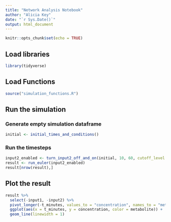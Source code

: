 ```yaml
---
title: "Network Analysis Notebook"
author: "Alicia Key"
date: "`r Sys.Date()`"
output: html_document
---
```


```r
knitr::opts_chunk$set(echo = TRUE)
```

## Load libraries

```r
library(tidyverse)
```

## Load Functions

```r
source("simulation_functions.R")
```

## Run the simulation

### Generate empty simulation dataframe

```r
initial <- initial_times_and_conditions()
```

### Run the timesteps

```r
input2_enabled <- turn_input2_off_and_on(initial, 10, 60, cutoff_level = 0.0)
result <- run_euler(input2_enabled)
result[nrow(result),]
```

## Plot the result

```r
result %>%
  select(-input1, -input2) %>%
  pivot_longer(-t_minutes, values_to = "concentration", names_to = "metabolite") %>%
  ggplot(aes(x = t_minutes, y = concentration, color = metabolite)) +
  geom_line(linewidth = 1)
```

